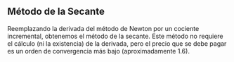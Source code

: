 ## Método de la Secante

Reemplazando la derivada del método de Newton por un cociente incremental,
obtenemos el método de la secante. Este método no requiere el cálculo (ni la
existencia) de la derivada, pero el precio que se debe pagar es un orden de
convergencia más bajo (aproximadamente 1.6).
